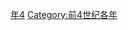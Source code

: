 {{Catnav|頁面分類|历史|歷史時代|年|前4世纪各年}}

{{catmore}}
{{Commons category|380s BC}}

[[Category:前380年代|年4]]
[[Category:前4世纪各年|Category:前4世纪各年]]
